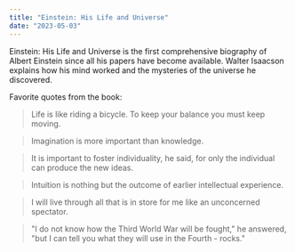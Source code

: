 ```yaml
---
title: "Einstein: His Life and Universe"
date: "2023-05-03"
---
```


Einstein: His Life and Universe is the first comprehensive biography of Albert Einstein since all his papers have become available. Walter Isaacson explains how his mind worked and the mysteries of the universe he discovered.

Favorite quotes from the book:

> Life is like riding a bicycle. To keep your balance you must keep moving.

> Imagination is more important than knowledge.

> It is important to foster individuality, he said, for only the individual can produce the new ideas.

> Intuition is nothing but the outcome of earlier intellectual experience.

> I will live through all that is in store for me like an unconcerned spectator.

> "I do not know how the Third World War will be fought," he answered, "but I can tell you what they will use in the Fourth - rocks."
